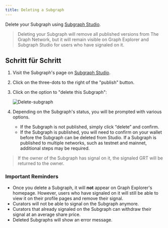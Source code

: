```yaml
---
title: Deleting a Subgraph
---
```


Delete your Subgraph using [Subgraph Studio](https://thegraph.com/studio/).

> Deleting your Subgraph will remove all published versions from The Graph Network, but it will remain visible on Graph Explorer and Subgraph Studio for users who have signaled on it.

## Schritt für Schritt

1. Visit the Subgraph's page on [Subgraph Studio](https://thegraph.com/studio/).

2. Click on the three-dots to the right of the "publish" button.

3. Click on the option to "delete this Subgraph":

   ![Delete-subgraph](/img/Delete-subgraph.png)

4. Depending on the Subgraph's status, you will be prompted with various options.
   - If the Subgraph is not published, simply click “delete” and confirm.
   - If the Subgraph is published, you will need to confirm on your wallet before the Subgraph can be deleted from Studio. If a Subgraph is published to multiple networks, such as testnet and mainnet, additional steps may be required.

> If the owner of the Subgraph has signal on it, the signaled GRT will be returned to the owner.

### Important Reminders

- Once you delete a Subgraph, it will **not** appear on Graph Explorer's homepage. However, users who have signaled on it will still be able to view it on their profile pages and remove their signal.
- Curators will not be able to signal on the Subgraph anymore.
- Curators that already signaled on the Subgraph can withdraw their signal at an average share price.
- Deleted Subgraphs will show an error message.
